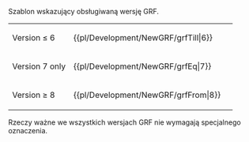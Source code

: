 <noinclude>{{pl/Development/NewGRF/inne strony|en= newgrf-specs.tt-wiki.net/wiki/Template:GrfEq
|pl=Template:pl/Development/NewGRF/grfEq
|language_page=<!--pl-->
}}<!--{{-}}--></noinclude><!--

--><includeonly>{{pl/Development/NewGRF/grf|1=={{{1}}}}}</includeonly><noinclude>
Szablon wskazujący obsługiwaną wersję GRF.

{|
|-
| Version ≤ 6 || <nowiki>{{pl/Development/NewGRF/grfTill|6}}</nowiki> || {{pl/Development/NewGRF/grfTill|6}}
|-
| Version 7 only || <nowiki>{{pl/Development/NewGRF/grfEq|7}}</nowiki> || {{pl/Development/NewGRF/grfEq|7}}
|-
| Version ≥ 8 || <nowiki>{{pl/Development/NewGRF/grfFrom|8}}</nowiki> || {{pl/Development/NewGRF/grfFrom|8}}
|}

Rzeczy ważne we wszystkich wersjach GRF nie wymagają specjalnego oznaczenia. 
</noinclude><noinclude>[[Category:pl/User/Extrazi/szablony|{{PAGENAME}}]]</noinclude>